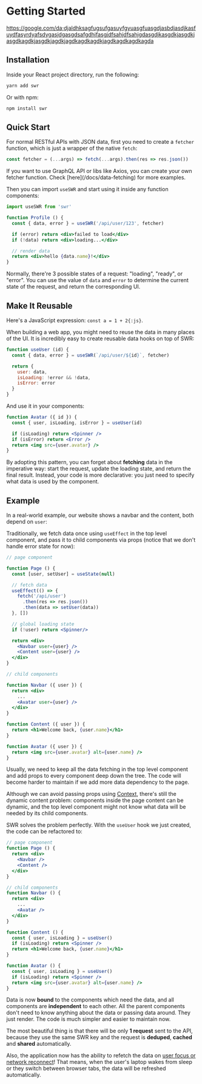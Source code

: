 
# Getting Started

https://google.com/da;djaldhksagfugsufgasuyfgyuasgfuasgdjasbdjasdjkasfuydfasyrdyafsdygasjdgasgdsafgdhjfasgjdfsahjdfsahjgdasgdjkasgdkjasgdkjasgdkagdkjasgdkjagdkjagdkagdkagdkjagdkagdkagdkagda

## Installation

Inside your React project directory, run the following:

```bash
yarn add swr
```

Or with npm:

```bash
npm install swr
```

## Quick Start

For normal RESTful APIs with JSON data, first you need to create a `fetcher` function, which is just a wrapper of the native `fetch`:

```jsx
const fetcher = (...args) => fetch(...args).then(res => res.json())
```

<Callout emoji="💡">
  If you want to use GraphQL API or libs like Axios, you can create your own fetcher function.
  Check [here](/docs/data-fetching) for more examples.
</Callout>

Then you can import `useSWR` and start using it inside any function components:

```jsx
import useSWR from 'swr'

function Profile () {
  const { data, error } = useSWR('/api/user/123', fetcher)

  if (error) return <div>failed to load</div>
  if (!data) return <div>loading...</div>

  // render data
  return <div>hello {data.name}!</div>
}
```

Normally, there're 3 possible states of a request: "loading", "ready", or "error". You can use the value of `data` and `error` to
determine the current state of the request, and return the corresponding UI.

## Make It Reusable

Here's a JavaScript expression: `const a = 1 + 2{:js}`.

When building a web app, you might need to reuse the data in many places of the UI. It is incredibly easy to create reusable data hooks
on top of SWR:

```jsx /data/
function useUser (id) {
  const { data, error } = useSWR(`/api/user/${id}`, fetcher)

  return {
    user: data,
    isLoading: !error && !data,
    isError: error
  }
}
```

And use it in your components:

```jsx
function Avatar ({ id }) {
  const { user, isLoading, isError } = useUser(id)

  if (isLoading) return <Spinner />
  if (isError) return <Error />
  return <img src={user.avatar} />
}
```

By adopting this pattern, you can forget about **fetching** data in the imperative way: start the request, update the loading state, and return the final result.
Instead, your code is more declarative: you just need to specify what data is used by the component.

## Example

In a real-world example, our website shows a navbar and the content, both depend on `user`:


<div className="mt-8">
  <Welcome/>
</div>

Traditionally, we fetch data once using `useEffect` in the top level component, and pass it to child components via props (notice that we don't handle error state for now):

```jsx {7-11,17,18,27}
// page component

function Page () {
  const [user, setUser] = useState(null)

  // fetch data
  useEffect(() => {
    fetch('/api/user')
      .then(res => res.json())
      .then(data => setUser(data))
  }, [])

  // global loading state
  if (!user) return <Spinner/>

  return <div>
    <Navbar user={user} />
    <Content user={user} />
  </div>
}

// child components

function Navbar ({ user }) {
  return <div>
    ...
    <Avatar user={user} />
  </div>
}

function Content ({ user }) {
  return <h1>Welcome back, {user.name}</h1>
}

function Avatar ({ user }) {
  return <img src={user.avatar} alt={user.name} />
}
```

Usually, we need to keep all the data fetching in the top level component and add props to every component deep down the tree.
The code will become harder to maintain if we add more data dependency to the page.

Although we can avoid passing props using [Context](https://reactjs.org/docs/context.html), there's still the dynamic content problem:
components inside the page content can be dynamic, and the top level component might not know what data will be needed by its child components.

SWR solves the problem perfectly. With the `useUser` hook we just created, the code can be refactored to:

```jsx {20,26}
// page component
function Page () {
  return <div>
    <Navbar />
    <Content />
  </div>
}

// child components
function Navbar () {
  return <div>
    ...
    <Avatar />
  </div>
}

function Content () {
  const { user, isLoading } = useUser()
  if (isLoading) return <Spinner />
  return <h1>Welcome back, {user.name}</h1>
}

function Avatar () {
  const { user, isLoading } = useUser()
  if (isLoading) return <Spinner />
  return <img src={user.avatar} alt={user.name} />
}
```

Data is now **bound** to the components which need the data, and all components are **independent** to each other.
All the parent components don't need to know anything about the data or passing data around. They just render.
The code is much simpler and easier to maintain now.

The most beautiful thing is that there will be only **1 request** sent to the API, because they use the same SWR key and
the request is **deduped**, **cached** and **shared** automatically.

Also, the application now has the ability to refetch the data on [user focus or network reconnect](/docs/revalidation)!
That means, when the user's laptop wakes from sleep or they switch between browser tabs, the data will be refreshed automatically.
